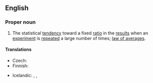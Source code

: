 ==English==
{{wikipedia}}

===Proper noun===
{{en-proper noun|head=the [[law]] of large [[number]]s}}

# {{lb|en|statistics}} The statistical [[tendency]] toward a fixed [[ratio]] in the [[result]]s when an [[experiment]] is [[repeat]]ed a large number of times; [[law of averages]].

====Translations====
{{trans-top|statistical tendency}}
* Czech: {{t|cs|zákon velkých čísel|m}}
* Finnish: {{t|fi|suurten lukujen laki}}
{{trans-mid}}
* Icelandic: {{t|is|meðalgildislögmál|n}}, {{t|is|lögmál stórra talna|n}}, {{t|is|lögmál mikils fjölda|n}}
{{trans-bottom}}